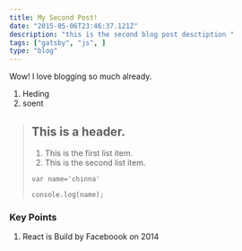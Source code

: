 ```yaml
---
title: My Second Post!
date: "2015-05-06T23:46:37.121Z"
description: "this is the second blog post desctiption "
tags: ["gatsby", "js", ]
type: "blog"
---
```


<Accordation heading="How are you dear ?">

Wow! I love blogging so much already.
</Accordation >
<Accordation heading="Key Points">
<ol>
    <li>Heding </li>
    <li> soent </li>
    </ol>
</Accordation>

> ## This is a header.
>
> 1. This is the first list item.
> 2. This is the second list item.
>
> ``` var name='chinna' ```
>
>    ```console.log(name);  ```

### Key Points
1. React is Build by Faceboook on 2014

